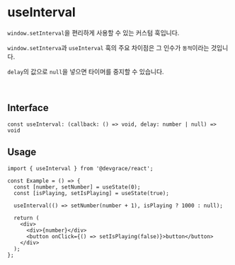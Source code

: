 # useInterval

`window.setInterval`을 편리하게 사용할 수 있는 커스텀 훅입니다. 

`window.setInterva`과 `useInterval` 훅의 주요 차이점은 그 인수가 `동적`이라는 것입니다.

`delay`의 값으로 `null`을 넣으면 타이머를 중지할 수 있습니다.

<br />

## Interface
```tsx
const useInterval: (callback: () => void, delay: number | null) => void
```

## Usage

```tsx
import { useInterval } from '@devgrace/react';

const Example = () => {
  const [number, setNumber] = useState(0);
  const [isPlaying, setIsPlaying] = useState(true);

  useInterval(() => setNumber(number + 1), isPlaying ? 1000 : null);

  return (
    <div>
      <div>{number}</div>
      <button onClick={() => setIsPlaying(false)}>button</button>
    </div>
  );
};
```